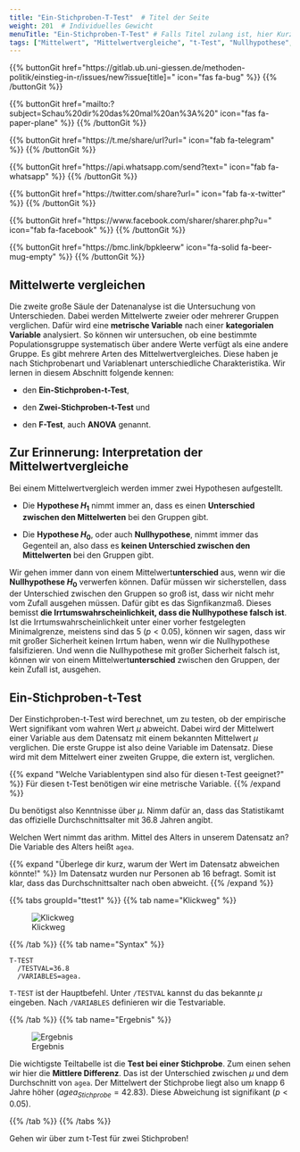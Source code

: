 ```yaml
---
title: "Ein-Stichproben-T-Test"  # Titel der Seite
weight: 201  # Individuelles Gewicht 
menuTitle: "Ein-Stichproben-T-Test" # Falls Titel zulang ist, hier Kurztitel
tags: ["Mittelwert", "Mittelwertvergleiche", "t-Test", "Nullhypothese", "Alternativhypothese", "Signifikanz", "Irrtumswahrscheinlichkeit", ]  # Tags hiereinsetzen; Kurzwort, was auf der Seite passsiert
---
```


{{% buttonGit href=\"https\:\/\/gitlab.ub.uni-giessen.de\/methoden-politik\/einstieg-in-r\/issues\/new?issue[title]=\" icon=\"fas fa-bug\" %}} {{% /buttonGit %}} 

{{% buttonGit href=\"mailto\:?subject=Schau\%20dir\%20das\%20mal\%20an\%3A\%20\" icon=\"fas fa-paper-plane\" %}} {{% /buttonGit %}}

{{% buttonGit href=\"https\:\/\/t.me\/share\/url?url=\" icon=\"fab fa-telegram\" %}} {{% /buttonGit %}}

{{% buttonGit href=\"https\:\/\/api.whatsapp.com\/send?text=\" icon=\"fab fa-whatsapp\" %}} {{% /buttonGit %}}

{{% buttonGit href=\"https\:\/\/twitter.com\/share?url=\" icon=\"fab fa-x-twitter\" %}} {{% /buttonGit %}}

{{% buttonGit href=\"https\:\/\/www.facebook.com\/sharer\/sharer.php?u=\" icon=\"fab fa-facebook\" %}} {{% /buttonGit %}}

{{% buttonGit href=\"https\:\/\/bmc.link\/bpkleerw\" icon=\"fa-solid fa-beer-mug-empty\" %}} {{% /buttonGit %}}

## Mittelwerte vergleichen
Die zweite große Säule der Datenanalyse ist die Untersuchung von Unterschieden. Dabei werden Mittelwerte zweier oder mehrerer Gruppen verglichen. Dafür wird eine **metrische Variable** nach einer **kategorialen Variable** analysiert. So können wir untersuchen, ob eine bestimmte Populationsgruppe systematisch über andere Werte verfügt als eine andere Gruppe. Es gibt mehrere Arten des Mittelwertvergleiches. Diese haben je nach Stichprobenart und Variablenart unterschiedliche Charakteristika. Wir lernen in diesem Abschnitt folgende kennen:

- den **Ein-Stichproben-t-Test**,

- den **Zwei-Stichproben-t-Test** und

- den **F-Test**, auch **ANOVA** genannt.

## Zur Erinnerung: Interpretation der Mittelwertvergleiche

Bei einem Mittelwertvergleich werden immer zwei Hypothesen aufgestellt. 

- Die **Hypothese $H_1$** nimmt immer an, dass es einen **Unterschied zwischen den Mittelwerten** bei den Gruppen gibt.

- Die **Hypothese $H_0$**, oder auch **Nullhypothese**, nimmt immer das Gegenteil an, also dass es **keinen Unterschied zwischen den Mittelwerten** bei den Gruppen gibt.

Wir gehen immer dann von einem Mittelwert**unterschied** aus, wenn wir die **Nullhypothese $H_0$** verwerfen können. Dafür müssen wir sicherstellen, dass der Unterschied zwischen den Gruppen so groß ist, dass wir nicht mehr vom Zufall ausgehen müssen. Dafür gibt es das Signfikanzmaß. Dieses bemisst **die Irrtumswahrscheinlichkeit, dass die Nullhypothese falsch ist**. Ist die Irrtumswahrscheinlichkeit unter einer vorher festgelegten Minimalgrenze, meistens sind das $5%$ ($p < 0.05$), können wir sagen, dass wir mit großer Sicherheit keinen Irrtum haben, wenn wir die Nullhypothese falsifizieren. Und wenn die Nullhypothese mit großer Sicherheit falsch ist, können wir von einem Mittelwert**unterschied** zwischen den Gruppen, der kein Zufall ist, ausgehen. 

## Ein-Stichproben-t-Test

Der Einstichproben-t-Test wird berechnet, um zu testen, ob der empirische Wert signifikant vom wahren Wert $\mu$ abweicht. Dabei wird der Mittelwert einer Variable aus dem Datensatz mit einem bekannten Mittelwert $\mu$ verglichen. Die erste Gruppe ist also deine Variable im Datensatz. Diese wird mit dem Mittelwert einer zweiten Gruppe, die extern ist, verglichen.

{{% expand \"Welche Variablentypen sind also für diesen t-Test geeignet?\" %}}
Für diesen t-Test benötigen wir eine metrische Variable.
{{% /expand %}}

Du benötigst also Kenntnisse über $\mu$. Nimm dafür an, dass das Statistikamt das offizielle Durchschnittsalter mit $36.8$ Jahren angibt. 

Welchen Wert nimmt das arithm. Mittel des Alters in unserem Datensatz an?
Die Variable des Alters heißt `agea`.

{{% expand \"Überlege dir kurz, warum der Wert im Datensatz abweichen könnte!\" %}}
Im Datensatz wurden nur Personen ab 16 befragt. Somit ist klar, dass das Durchschnittsalter nach oben abweicht.
{{% /expand %}}

{{% tabs groupId=\"ttest1\" %}}
{{% tab name=\"Klickweg\" %}}

![Klickweg](../gif/ttest1.gif)

{{% /tab %}}
{{% tab name=\"Syntax\" %}}
```spss
T-TEST
  /TESTVAL=36.8
  /VARIABLES=agea.
```

`T-TEST` ist der Hauptbefehl. Unter `/TESTVAL` kannst du das bekannte $\mu$ eingeben. Nach `/VARIABLES` definieren wir die Testvariable.

{{% /tab %}}
{{% tab name=\"Ergebnis\" %}}

![Ergebnis](../img/ttest1.png)

Die wichtigste Teiltabelle ist die **Test bei einer Stichprobe**. Zum einen sehen wir hier die **Mittlere Differenz**. Das ist der Unterschied zwischen $\mu$ und dem Durchschnitt von `agea`. Der Mittelwert der Stichprobe liegt also um knapp 6 Jahre höher ($agea_{Stichprobe} = 42.83$). Diese Abweichung ist signifikant ($p < 0.05$).

{{% /tab %}}
{{% /tabs %}}

Gehen wir über zum t-Test für zwei Stichproben!